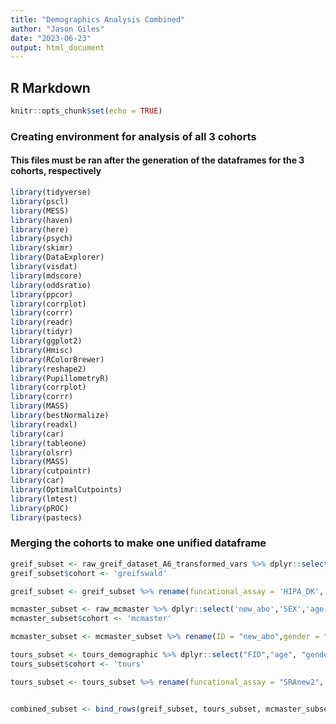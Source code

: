```yaml
---
title: "Demographics Analysis Combined"
author: "Jason Giles"
date: "2023-06-23"
output: html_document
---
```

## R Markdown

```r
knitr::opts_chunk$set(echo = TRUE)
```

### Creating environment for analysis of all 3 cohorts
#### This files must be ran after the generation of the dataframes for the 3 cohorts, respectively

```r
library(tidyverse)
library(pscl)
library(MESS)
library(haven)
library(here)
library(psych)
library(skimr)
library(DataExplorer)
library(visdat)
library(mdscore)
library(oddsratio)
library(ppcor)
library(corrplot)
library(corrr)
library(readr)
library(tidyr)
library(ggplot2)
library(Hmisc)
library(RColorBrewer)
library(reshape2)
library(PupillometryR)
library(corrplot)
library(corrr)
library(MASS)
library(bestNormalize)
library(readxl)
library(car)
library(tableone)
library(olsrr)
library(MASS)
library(cutpointr)
library(car)
library(OptimalCutpoints)
library(lmtest)
library(pROC)
library(pastecs)
```

### Merging the cohorts to make one unified dataframe
```r
greif_subset <- raw_greif_dataset_A6_transformed_vars %>% dplyr::select('ID', 'gender','age','IgG','HIPA_DK', 'OD_pos')
greif_subset$cohort <- 'greifswald'

greif_subset <- greif_subset %>% rename(funcational_assay = 'HIPA_DK', OD = 'IgG')

mcmaster_subset <- raw_mcmaster %>% dplyr::select('new_abo','SEX','age','SRA','OD','OD_pos')
mcmaster_subset$cohort <- 'mcmaster'

mcmaster_subset <- mcmaster_subset %>% rename(ID = "new_abo",gender = "SEX", funcational_assay = "SRA")

tours_subset <- tours_demographic %>% dplyr::select("FID","age", "gender","OD","SRAnew2" ,"OD_pos")
tours_subset$cohort <- 'tours'

tours_subset <- tours_subset %>% rename(funcational_assay = "SRAnew2", ID = "FID")


combined_subset <- bind_rows(greif_subset, tours_subset, mcmaster_subset)

```
